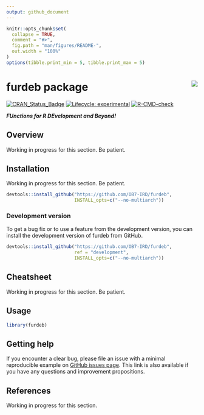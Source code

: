```yaml
---
output: github_document
---
```


<!-- README.md is generated from README.Rmd. Please edit that file -->

```r
knitr::opts_chunk$set(
  collapse = TRUE,
  comment = "#>",
  fig.path = "man/figures/README-",
  out.width = "100%"
)
options(tibble.print_min = 5, tibble.print_max = 5)
```

# furdeb package <a href='https://ob7-ird.github.io/furdeb'><img src='man/figures/logo.png' align="right" /></a>

<!-- badges: start -->
[![CRAN_Status_Badge](https://www.r-pkg.org/badges/version/furdeb)](https://cran.r-project.org/package=furdeb)
[![Lifecycle: experimental](https://img.shields.io/badge/lifecycle-experimental-orange.svg)](https://www.tidyverse.org/lifecycle/#experimental)
[![R-CMD-check](https://github.com/OB7-IRD/furdeb/workflows/R-CMD-check/badge.svg)](https://github.com/OB7-IRD/furdeb/actions)
<!-- badges: end -->

***FUnctions for R DEvelopment and Beyond!***

## Overview

Working in progress for this section. Be patient.

## Installation

Working in progress for this section. Be patient.
```r
devtools::install_github("https://github.com/OB7-IRD/furdeb",
                         INSTALL_opts=c("--no-multiarch"))
```

### Development version

To get a bug fix or to use a feature from the development version, you can install the development version of furdeb from GitHub.

```r
devtools::install_github("https://github.com/OB7-IRD/furdeb",
                         ref = "development",
                         INSTALL_opts=c("--no-multiarch"))
```

## Cheatsheet

Working in progress for this section. Be patient.

## Usage

```r
library(furdeb)
```

## Getting help

If you encounter a clear bug, please file an issue with a minimal reproducible example on [GitHub issues page](https://github.com/OB7-IRD/furdeb/issues). This link is also available if you have any questions and improvement propositions.

## References

Working in progress for this section.
